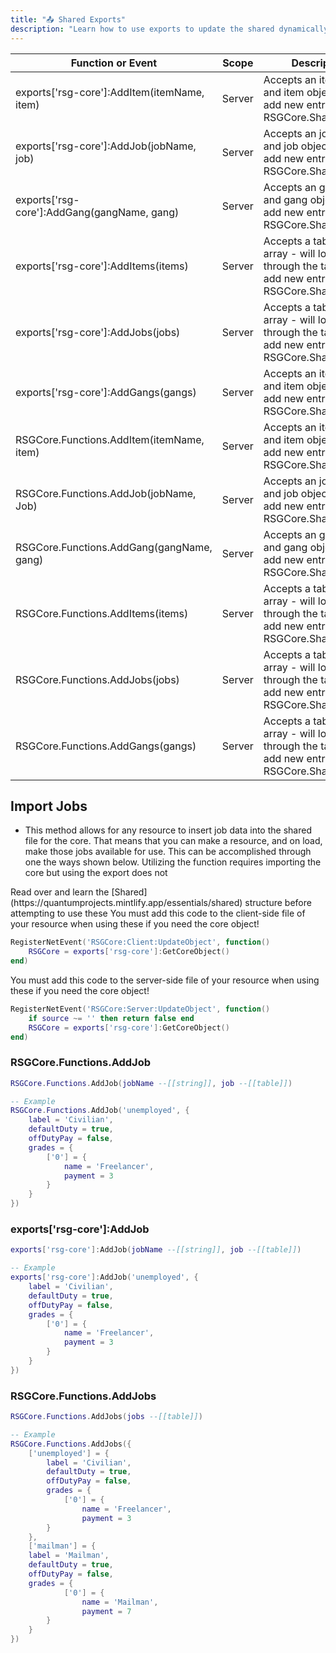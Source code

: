 ```yaml
---
title: "📤 Shared Exports"
description: "Learn how to use exports to update the shared dynamically!"
---
```


| **Function or Event**                        | **Scope** | **Description**                                                                                    | **returns**                |
| -------------------------------------------- | --------- | -------------------------------------------------------------------------------------------------- | -------------------------- |
| exports\['rsg-core']:AddItem(itemName, item) | Server    | Accepts an item name and item object - will add new entry to RSGCore.Shared.Items                  | boolean, string            |
| exports\['rsg-core']:AddJob(jobName, job)    | Server    | Accepts an job name and job object - will add new entry to RSGCore.Shared.Jobs                     | boolean, string            |
| exports\['rsg-core']:AddGang(gangName, gang) | Server    | Accepts an gang name and gang object - will add new entry to RSGCore.Shared.Gangs                  | boolean, string            |
| exports\['rsg-core']:AddItems(items)         | Server    | Accepts a table or array - will loop through the table and add new entries to RSGCore.Shared.Items | boolean, string, errorItem |
| exports\['rsg-core']:AddJobs(jobs)           | Server    | Accepts a table or array - will loop through the table and add new entries to RSGCore.Shared.Jobs  | boolean, string, errorItem |
| exports\['rsg-core']:AddGangs(gangs)         | Server    | Accepts an item name and item object - will add new entry to RSGCore.Shared.Items                  | boolean, string, errorItem |
| RSGCore.Functions.AddItem(itemName, item)    | Server    | Accepts an item name and item object - will add new entry to RSGCore.Shared.Items                  | boolean, string            |
| RSGCore.Functions.AddJob(jobName, Job)       | Server    | Accepts an job name and job object - will add new entry to RSGCore.Shared.Jobs                     | boolean, string            |
| RSGCore.Functions.AddGang(gangName, gang)    | Server    | Accepts an gang name and gang object - will add new entry to RSGCore.Shared.Gangs                  | boolean, string            |
| RSGCore.Functions.AddItems(items)            | Server    | Accepts a table or array - will loop through the table and add new entries to RSGCore.Shared.Items | boolean, string, errorItem |
| RSGCore.Functions.AddJobs(jobs)              | Server    | Accepts a table or array - will loop through the table and add new entries to RSGCore.Shared.Jobs  | boolean, string, errorItem |
| RSGCore.Functions.AddGangs(gangs)            | Server    | Accepts a table or array - will loop through the table and add new entries to RSGCore.Shared.Gangs | boolean, string, errorItem |

## Import Jobs

* This method allows for any resource to insert job data into the shared file for the core. That means that you can make a resource, and on load, make those jobs available for use. This can be accomplished through one the ways shown below. Utilizing the function requires importing the core but using the export does not

<Warning>
  Read over and learn the [Shared](https://quantumprojects.mintlify.app/essentials/shared) structure before attempting to use these
</Warning>

<Info>
  You must add this code to the client-side file of your resource when using these if you need the core object!
</Info>

```lua
RegisterNetEvent('RSGCore:Client:UpdateObject', function()
	RSGCore = exports['rsg-core']:GetCoreObject()
end)
```

<Info>
  You must add this code to the server-side file of your resource when using these if you need the core object!
</Info>

```lua
RegisterNetEvent('RSGCore:Server:UpdateObject', function()
	if source ~= '' then return false end
	RSGCore = exports['rsg-core']:GetCoreObject()
end)
```

### RSGCore.Functions.AddJob

```lua
RSGCore.Functions.AddJob(jobName --[[string]], job --[[table]])

-- Example
RSGCore.Functions.AddJob('unemployed', {
    label = 'Civilian',
    defaultDuty = true,
    offDutyPay = false,
    grades = {
        ['0'] = {
            name = 'Freelancer',
            payment = 3
        }
    }
})
```

### exports\['rsg-core']:AddJob

```lua
exports['rsg-core']:AddJob(jobName --[[string]], job --[[table]])

-- Example
exports['rsg-core']:AddJob('unemployed', {
    label = 'Civilian',
    defaultDuty = true,
    offDutyPay = false,
    grades = {
        ['0'] = {
            name = 'Freelancer',
            payment = 3
        }
    }
})
```

### RSGCore.Functions.AddJobs

```lua
RSGCore.Functions.AddJobs(jobs --[[table]])

-- Example
RSGCore.Functions.AddJobs({
    ['unemployed'] = {
        label = 'Civilian',
        defaultDuty = true,
        offDutyPay = false,
        grades = {
            ['0'] = {
                name = 'Freelancer',
                payment = 3
        }
    },
    ['mailman'] = {
	label = 'Mailman',
	defaultDuty = true,
	offDutyPay = false,
	grades = {
            ['0'] = {
                name = 'Mailman',
                payment = 7
        }
    }
})
```